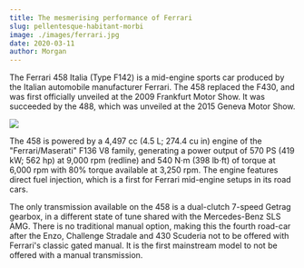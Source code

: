 ```yaml
---
title: The mesmerising performance of Ferrari
slug: pellentesque-habitant-morbi
image: ./images/ferrari.jpg
date: 2020-03-11
author: Morgan
---
```


The Ferrari 458 Italia (Type F142) is a mid-engine sports car produced by the Italian automobile manufacturer Ferrari. The 458 replaced the F430, and was first officially unveiled at the 2009 Frankfurt Motor Show. It was succeeded by the 488, which was unveiled at the 2015 Geneva Motor Show.

![](./images/ferrari.jpg)

The 458 is powered by a 4,497 cc (4.5 L; 274.4 cu in) engine of the "Ferrari/Maserati" F136 V8 family, generating a power output of 570 PS (419 kW; 562 hp) at 9,000 rpm (redline) and 540 N⋅m (398 lb⋅ft) of torque at 6,000 rpm with 80% torque available at 3,250 rpm. The engine features direct fuel injection, which is a first for Ferrari mid-engine setups in its road cars.

The only transmission available on the 458 is a dual-clutch 7-speed Getrag gearbox, in a different state of tune shared with the Mercedes-Benz SLS AMG. There is no traditional manual option, making this the fourth road-car after the Enzo, Challenge Stradale and 430 Scuderia not to be offered with Ferrari's classic gated manual. It is the first mainstream model to not be offered with a manual transmission.
